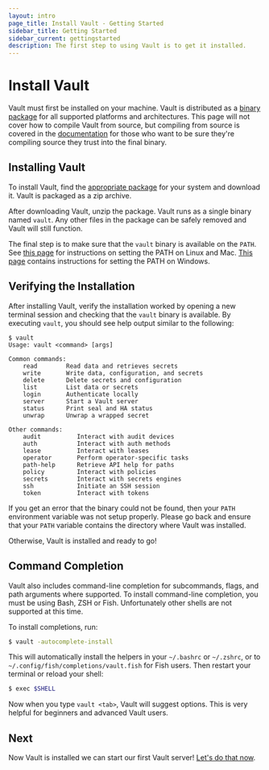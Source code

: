 ```yaml
---
layout: intro
page_title: Install Vault - Getting Started
sidebar_title: Getting Started
sidebar_current: gettingstarted
description: The first step to using Vault is to get it installed.
---
```


# Install Vault

Vault must first be installed on your machine. Vault is distributed as
a [binary package](/downloads.html) for all supported platforms and
architectures. This page will not cover how to compile Vault from source,
but compiling from source is covered in the [documentation](/docs/install/index.html)
for those who want to be sure they're compiling source they trust into
the final binary.

## Installing Vault

To install Vault, find the [appropriate package](/downloads.html) for
your system and download it. Vault is packaged as a zip archive.

After downloading Vault, unzip the package. Vault runs as a single binary
named `vault`. Any other files in the package can be safely removed and
Vault will still function.

The final step is to make sure that the `vault` binary is available on the `PATH`.
See [this page](https://stackoverflow.com/questions/14637979/how-to-permanently-set-path-on-linux)
for instructions on setting the PATH on Linux and Mac.
[This page](https://stackoverflow.com/questions/1618280/where-can-i-set-path-to-make-exe-on-windows)
contains instructions for setting the PATH on Windows.

## Verifying the Installation

After installing Vault, verify the installation worked by opening a new
terminal session and checking that the `vault` binary is available. By executing
`vault`, you should see help output similar to the following:

```text
$ vault
Usage: vault <command> [args]

Common commands:
    read        Read data and retrieves secrets
    write       Write data, configuration, and secrets
    delete      Delete secrets and configuration
    list        List data or secrets
    login       Authenticate locally
    server      Start a Vault server
    status      Print seal and HA status
    unwrap      Unwrap a wrapped secret

Other commands:
    audit          Interact with audit devices
    auth           Interact with auth methods
    lease          Interact with leases
    operator       Perform operator-specific tasks
    path-help      Retrieve API help for paths
    policy         Interact with policies
    secrets        Interact with secrets engines
    ssh            Initiate an SSH session
    token          Interact with tokens
```

If you get an error that the binary could not be found, then your `PATH`
environment variable was not setup properly. Please go back and ensure that your
`PATH` variable contains the directory where Vault was installed.

Otherwise, Vault is installed and ready to go!

## Command Completion

Vault also includes command-line completion for subcommands, flags, and path
arguments where supported. To install command-line completion, you must be using
Bash, ZSH or Fish. Unfortunately other shells are not supported at this time.

To install completions, run:

```sh
$ vault -autocomplete-install
```

This will automatically install the helpers in your `~/.bashrc` or `~/.zshrc`, or to
`~/.config/fish/completions/vault.fish` for Fish users. Then restart your terminal
or reload your shell:

```sh
$ exec $SHELL
```

Now when you type `vault <tab>`, Vault will suggest options. This is very
helpful for beginners and advanced Vault users.

## Next

Now Vault is installed we can start our first Vault server! [Let's do
that now](/intro/getting-started/dev-server.html).
